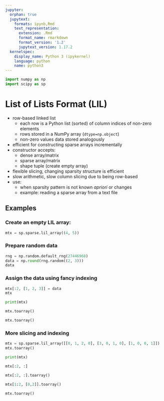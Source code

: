 ```yaml
---
jupyter:
  orphan: true
  jupytext:
    formats: ipynb,Rmd
    text_representation:
      extension: .Rmd
      format_name: rmarkdown
      format_version: '1.2'
      jupytext_version: 1.17.2
  kernelspec:
    display_name: Python 3 (ipykernel)
    language: python
    name: python3
---
```


```python
import numpy as np
import scipy as sp
```

# List of Lists Format (LIL)

- row-based linked list
  - each row is a Python list (sorted) of column indices of non-zero elements
  - rows stored in a NumPy array (`dtype=np.object`)
  - non-zero values data stored analogously
- efficient for constructing sparse arrays incrementally
- constructor accepts:
  - dense array/matrix
  - sparse array/matrix
  - shape tuple (create empty array)
- flexible slicing, changing sparsity structure is efficient
- slow arithmetic, slow column slicing due to being row-based
- use:
  - when sparsity pattern is not known *apriori* or changes
  - example: reading a sparse array from a text file

## Examples

### Create an empty LIL array:

```python
mtx = sp.sparse.lil_array((4, 5))
```

### Prepare random data

```python
rng = np.random.default_rng(27446968)
data = np.round(rng.random((2, 3)))
data
```

### Assign the data using fancy indexing

```python
mtx[:2, [1, 2, 3]] = data
mtx
```

```python
print(mtx)
```

```python
mtx.toarray()
```

```python
mtx.toarray()
```

### More slicing and indexing

```python
mtx = sp.sparse.lil_array([[0, 1, 2, 0], [3, 0, 1, 0], [1, 0, 0, 1]])
mtx.toarray()
```

```python
print(mtx)
```

```python
mtx[:2, :]
```

```python
mtx[:2, :].toarray()
```

```python
mtx[1:2, [0,2]].toarray()
```

```python
mtx.toarray()
```
